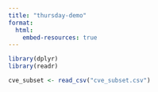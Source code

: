 ```yaml
---
title: "thursday-demo"
format:
  html:
    embed-resources: true
---
```


```r
library(dplyr)
library(readr)

cve_subset <- read_csv("cve_subset.csv")

```
